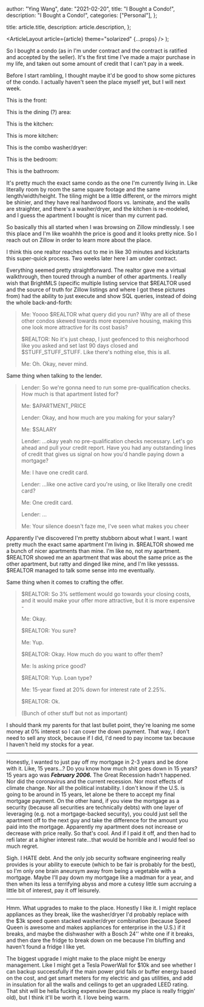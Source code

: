
  author: "Ying Wang",
  date: "2021-02-20",
  title: "I Bought a Condo!",
  description: "I Bought a Condo!",
  categories: ["Personal"],
};

  title: article.title,
  description: article.description,
};

  <ArticleLayout article={article} theme="solarized" {...props} />
);

So I bought a condo (as in I'm under contract and the contract is ratified and
accepted by the seller). It's the first time I've made a major purchase in my
life, and taken out some amount of credit that I can't pay in a week.

Before I start rambling, I thought maybe it'd be good to show some pictures of
the condo. I actually haven't seen the place myself yet, but I will next week.

This is the front:

[](/img/posts/2021/02/20/condo1.jpg)

This is the dining (?) area:

[](/img/posts/2021/02/20/condo2.jpg)

This is the kitchen:

[](/img/posts/2021/02/20/condo3.jpg)

This is more kitchen:

[](/img/posts/2021/02/20/condo4.jpg)

This is the combo washer/dryer:

[](/img/posts/2021/02/20/condo5.jpg)

This is the bedroom:

[](/img/posts/2021/02/20/condo6.jpg)

This is the bathroom:

[](/img/posts/2021/02/20/condo7.jpg)

It's pretty much the exact same condo as the one I'm currently living in. Like
literally room by room the same square footage and the same length/width/height.
The tiling might be a little different, or the mirrors might be shinier, and
they have real hardwood floors vs. laminate, and the walls are straighter, and
there's a washer/dryer, and the kitchen is re-modeled, and I guess the apartment
I bought is nicer than my current pad.

So basically this all started when I was browsing on Zillow mindlessly. I see
this place and I'm like woahhh the price is good and it looks pretty nice. So I
reach out on Zillow in order to learn more about the place.

I think this one realtor reaches out to me in like 30 minutes and kickstarts
this super-quick process. Two weeks later here I am under contract.

Everything seemed pretty straightforward. The realtor gave me a virtual
walkthrough, then toured through a number of other apartments. I really wish
that BrightMLS (specific multiple listing service that $REALTOR used and the
source of truth for Zillow listings and where I got these pictures from) had the
ability to just execute and show SQL queries, instead of doing the whole
back-and-forth:

> Me: Yoooo $REALTOR what query did you run? Why are all of these other condos
> skewed towards more expensive housing, making this one look more attractive
> for its cost basis?
>
> $REALTOR: No it's just cheap, I just geofenced to this neighorhood like you
> asked and set last 90 days closed and $STUFF_STUFF_STUFF. Like there's nothing
> else, this is all.
>
> Me: Oh. Okay, never mind.

Same thing when talking to the lender.

> Lender: So we're gonna need to run some pre-qualification checks. How much is
> that apartment listed for?
>
> Me: $APARTMENT_PRICE
>
> Lender: Okay, and how much are you making for your salary?
>
> Me: $SALARY
>
> Lender: ...okay yeah no pre-qualification checks necessary. Let's go ahead and
> pull your credit report. Have you had any outstanding lines of credit that
> gives us signal on how you'd handle paying down a mortgage?
>
> Me: I have one credit card.
>
> Lender: ...like one active card you're using, or like literally one credit
> card?
>
> Me: One credit card.
>
> Lender: ...
>
> Me: Your silence doesn't faze me, I've seen what makes you cheer

Apparently I've discovered I'm pretty stubborn about what I want. I want pretty
much the exact same apartment I'm living in. $REALTOR showed me a bunch of nicer
apartments than mine. I'm like no, not my apartment. $REALTOR showed me an
apartment that was about the same price as the other apartment, but ratty and
dinged like mine, and I'm like yesssss. $REALTOR managed to talk some sense into
me eventually.

Same thing when it comes to crafting the offer.

> $REALTOR: So 3% settlement would go towards your closing costs, and it would
> make your offer more attractive, but it is more expensive -
>
> Me: Okay.
>
> $REALTOR: You sure?
>
> Me: Yup.
>
> $REALTOR: Okay. How much do you want to offer them?
>
> Me: Is asking price good?
>
> $REALTOR: Yup. Loan type?
>
> Me: 15-year fixed at 20% down for interest rate of 2.25%.
>
> $REALTOR: Ok.
>
> (Bunch of other stuff but not as important)

I should thank my parents for that last bullet point, they're loaning me some
money at 0% interest so I can cover the down payment. That way, I don't need to
sell any stock, because if I did, I'd need to pay income tax because I haven't
held my stocks for a year.

---

Honestly, I wanted to just pay off my mortgage in 2-3 years and be done with it.
Like, 15 years...? Do you know how much shit goes down in 15 years? 15 years ago
was **_February 2006._** The Great Recession hadn't happened. Nor did the
coronavirus and the current recession. Nor most effects of climate change. Nor
all the political instability. I don't know if the U.S. is going to be around in
15 years, let alone be there to accept my final mortgage payment. On the other
hand, if you view the mortgage as a security (because all securities are
technically debts) with one layer of leveraging (e.g. not a mortgage-backed
security), you could just sell the apartment off to the next guy and take the
difference for the amount you paid into the mortgage. Apparently my apartment
does not increase or decrease with price really. So that's cool. And if I paid
it off, and then had to refi later at a higher interest rate...that would be
horrible and I would feel so much regret.

Sigh. I HATE debt. And the only job security software engineering really
provides is your ability to execute (which to be fair is probably for the best),
so I'm only one brain aneursym away from being a vegetable with a mortgage.
Maybe I'll pay down my mortgage like a madman for a year, and then when its less
a terrifying abyss and more a cutesy little sum accruing a little bit of
interest, pay it off leisurely.

---

Hmm. What upgrades to make to the place. Honestly I like it. I might replace
appliances as they break, like the washer/dryer I'd probably replace with the
$3k speed queen stacked washer/dryer combination (because Speed Queen is awesome
and makes appliances for enterprise in the U.S.) if it breaks, and maybe the
dishwasher with a Bosch 24'' white one if it breaks, and then dare the fridge to
break down on me because I'm bluffing and haven't found a fridge I like yet.

The biggest upgrade I might make to the place might be energy management. Like I
might get a Tesla PowerWall for $10k and see whether I can backup successfully
if the main power grid fails or buffer energy based on the cost, and get smart
meters for my electric and gas utilities, and add in insulation for all the
walls and ceilings to get an upgraded LEED rating. That shit will be hella
fucking expensive (because my place is really friggin' old), but I think it'll
be worth it. I love being warm.
